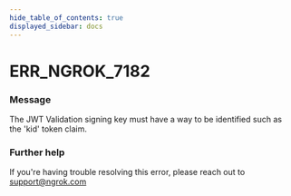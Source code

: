 ```yaml
---
hide_table_of_contents: true
displayed_sidebar: docs
---
```



# ERR_NGROK_7182

### Message
The JWT Validation signing key must have a way to be identified such as the 'kid' token claim.

<ErrorDetails error='err_ngrok_7182' />


### Further help
If you're having trouble resolving this error, please reach out to [support@ngrok.com](mailto:support@ngrok.com?subject=Help%20with%20ERR_NGROK_7182)

